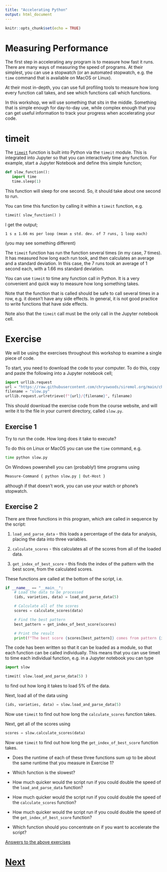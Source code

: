 ```yaml
---
title: "Accelerating Python"
output: html_document
---
```


```r
knitr::opts_chunk$set(echo = TRUE)
```

# Measuring Performance

The first step in accelerating any program is to measure how fast it runs.
There are many ways of measuring the speed of programs. At their simplest,
you can use a stopwatch (or an automated stopwatch, e.g. the `time`
command that is available on MacOS or Linux).

At their most in-depth, you can use full profiling tools to measure how
long every function call takes, and see which functions call which functions.

In this workshop, we will use something that sits in the middle. Something
that is simple enough for day-to-day use, while complex enough that you
can get useful information to track your progress when accelerating
your code.

# timeit

The [`timeit`](https://docs.python.org/3/library/timeit.html) function
is built into Python via the `timeit` module. This is integrated into
Jupyter so that you can interactively time any function. For example,
start a Jupyter Notebook and define this simple function;

```python
def slow_function():
   import time
   time.sleep(1)
```

This function will sleep for one second. So, it should take about one
second to run.

You can time this function by calling it within a `timeit` function, e.g.

```python
timeit( slow_function() )
```

I get the output;

```
1 s ± 1.66 ms per loop (mean ± std. dev. of 7 runs, 1 loop each)
```

(you may see something different)

The `timeit` function has run the function several times (in my case,
7 times). It has measured how long each run took, and then calculates
an average and a standard deviation. In this case, the 7 runs took
an average of 1 second each, with a 1.66 ms standard deviation.

You can use `timeit` to time any function call in Python. It is a very
convenient and quick way to measure how long something takes.

Note that the function that is called should be safe to call several times in a
row, e.g. it doesn't have any side effects. In general, it is not good
practice to write functions that have side effects.

Note also that the `timeit` call must be the only call in the Jupyter
notebook cell.

# Exercise

We will be using the exercises throughout this workshop
to examine a single piece of code.

To start, you need to download the code to your computer. To do this,
copy and paste the following into a Jupyter notebook cell;

```python
import urllib.request
url = "https://raw.githubusercontent.com/chryswoods/siremol.org/main/chryswoods.com/accelerating_python/code"
filename = "slow.py"
urllib.request.urlretrieve(f"{url}/{filename}", filename)
```

This should download the exercise code from the course website, and will
write it to the file in your current directory, called `slow.py`.

## Exercise 1

Try to run the code. How long does it take to execute?

To do this on Linux or MacOS you can use the `time` command, e.g.

```bash
time python slow.py
```

On Windows powershell you can (probably!) time programs using

```bash
Measure-Command { python slow.py | Out-Host }
```

although if that doesn't work, you can use your watch or phone's stopwatch.

## Exercise 2

There are three functions in this program, which are called in sequence
by the script:

1. `load_and_parse_data` - this loads a percentage of
   the data for analysis, placing the data into three variables.

2. `calculate_scores` - this calculates all of the scores
   from all of the loaded data.

3. `get_index_of_best_score` - this finds the
   index of the pattern with the best score, from the calculated scores.

These functions are called at the bottom of the script, i.e.

```python
if __name__ == "__main__":
    # Load the data to be processed
    (ids, varieties, data) = load_and_parse_data(5)

    # Calculate all of the scores
    scores = calculate_scores(data)

    # Find the best pattern
    best_pattern = get_index_of_best_score(scores)

    # Print the result
    print(f"The best score {scores[best_pattern]} comes from pattern {ids[best_pattern]}")
```

The code has been written so that it can be loaded as a module, so that each
function can be called individually. This means that you can use timeit
to time each individual function, e.g. in a Jupyter notebook you can type

```python
import slow

timeit( slow.load_and_parse_data(5) )
```

to find out how long it takes to load 5% of the data.

Next, load all of the data using

```python
(ids, varieties, data) = slow.load_and_parse_data(5)
```

Now use `timeit` to find out how long the `calculate_scores` function takes.

Next, get all of the scores using

```python
scores = slow.calculate_scores(data)
```

Now use `timeit` to find out how long the `get_index_of_best_score` function
takes.

* Does the runtime of each
of these three functions sum up to be about the same runtime that
you measure in Exercise 1?

* Which function is the slowest?

* How much quicker would the script run if you could double the speed
of the `load_and_parse_data` function?

* How much quicker would the script run if you could double the speed
of the `calculate_scores` function?

* How much quicker would the script run if you could double the speed
of the `get_index_of_best_score` function?

* Which function should you concentrate on if you want to accelerate the script?

[Answers to the above exercises](timing_answer.html)

# [Next](numba.html)
